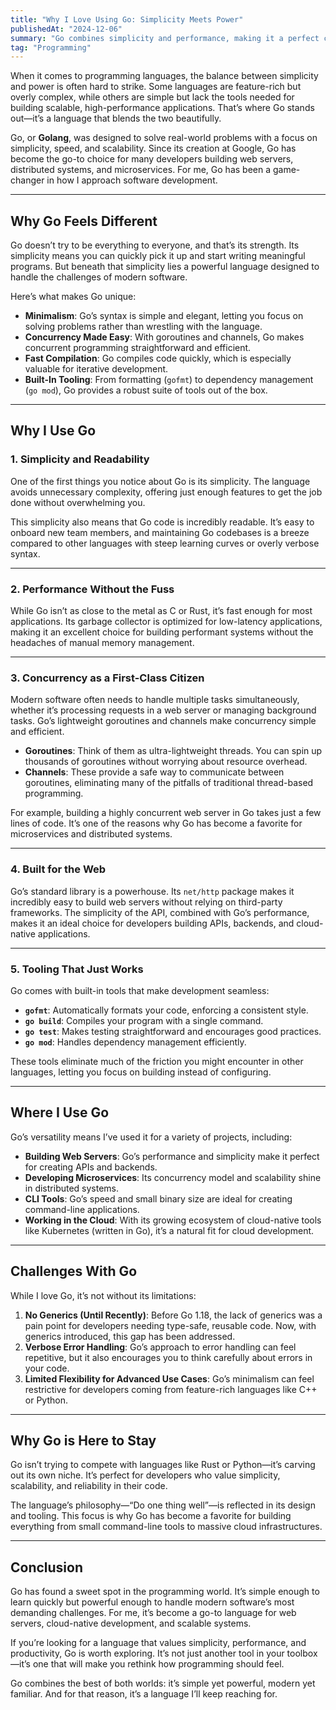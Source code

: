 ```yaml
---
title: "Why I Love Using Go: Simplicity Meets Power"
publishedAt: "2024-12-06"
summary: "Go combines simplicity and performance, making it a perfect choice for building modern, scalable applications with ease."
tag: "Programming"
---
```


When it comes to programming languages, the balance between simplicity and power is often hard to strike. Some languages are feature-rich but overly complex, while others are simple but lack the tools needed for building scalable, high-performance applications. That’s where Go stands out—it’s a language that blends the two beautifully.  

Go, or **Golang**, was designed to solve real-world problems with a focus on simplicity, speed, and scalability. Since its creation at Google, Go has become the go-to choice for many developers building web servers, distributed systems, and microservices. For me, Go has been a game-changer in how I approach software development.  

---

## Why Go Feels Different  

Go doesn’t try to be everything to everyone, and that’s its strength. Its simplicity means you can quickly pick it up and start writing meaningful programs. But beneath that simplicity lies a powerful language designed to handle the challenges of modern software.  

Here’s what makes Go unique:  
- **Minimalism**: Go’s syntax is simple and elegant, letting you focus on solving problems rather than wrestling with the language.  
- **Concurrency Made Easy**: With goroutines and channels, Go makes concurrent programming straightforward and efficient.  
- **Fast Compilation**: Go compiles code quickly, which is especially valuable for iterative development.  
- **Built-In Tooling**: From formatting (`gofmt`) to dependency management (`go mod`), Go provides a robust suite of tools out of the box.  

---

## Why I Use Go  

### 1. **Simplicity and Readability**  
One of the first things you notice about Go is its simplicity. The language avoids unnecessary complexity, offering just enough features to get the job done without overwhelming you.  

This simplicity also means that Go code is incredibly readable. It’s easy to onboard new team members, and maintaining Go codebases is a breeze compared to other languages with steep learning curves or overly verbose syntax.  

---

### 2. **Performance Without the Fuss**  
While Go isn’t as close to the metal as C or Rust, it’s fast enough for most applications. Its garbage collector is optimized for low-latency applications, making it an excellent choice for building performant systems without the headaches of manual memory management.  

---

### 3. **Concurrency as a First-Class Citizen**  
Modern software often needs to handle multiple tasks simultaneously, whether it’s processing requests in a web server or managing background tasks. Go’s lightweight goroutines and channels make concurrency simple and efficient.  

- **Goroutines**: Think of them as ultra-lightweight threads. You can spin up thousands of goroutines without worrying about resource overhead.  
- **Channels**: These provide a safe way to communicate between goroutines, eliminating many of the pitfalls of traditional thread-based programming.  

For example, building a highly concurrent web server in Go takes just a few lines of code. It’s one of the reasons why Go has become a favorite for microservices and distributed systems.  

---

### 4. **Built for the Web**  
Go’s standard library is a powerhouse. Its `net/http` package makes it incredibly easy to build web servers without relying on third-party frameworks. The simplicity of the API, combined with Go’s performance, makes it an ideal choice for developers building APIs, backends, and cloud-native applications.  

---

### 5. **Tooling That Just Works**  
Go comes with built-in tools that make development seamless:  
- **`gofmt`**: Automatically formats your code, enforcing a consistent style.  
- **`go build`**: Compiles your program with a single command.  
- **`go test`**: Makes testing straightforward and encourages good practices.  
- **`go mod`**: Handles dependency management efficiently.  

These tools eliminate much of the friction you might encounter in other languages, letting you focus on building instead of configuring.  

---

## Where I Use Go  

Go’s versatility means I’ve used it for a variety of projects, including:  
- **Building Web Servers**: Go’s performance and simplicity make it perfect for creating APIs and backends.  
- **Developing Microservices**: Its concurrency model and scalability shine in distributed systems.  
- **CLI Tools**: Go’s speed and small binary size are ideal for creating command-line applications.  
- **Working in the Cloud**: With its growing ecosystem of cloud-native tools like Kubernetes (written in Go), it’s a natural fit for cloud development.  

---

## Challenges With Go  

While I love Go, it’s not without its limitations:  
1. **No Generics (Until Recently)**: Before Go 1.18, the lack of generics was a pain point for developers needing type-safe, reusable code. Now, with generics introduced, this gap has been addressed.  
2. **Verbose Error Handling**: Go’s approach to error handling can feel repetitive, but it also encourages you to think carefully about errors in your code.  
3. **Limited Flexibility for Advanced Use Cases**: Go’s minimalism can feel restrictive for developers coming from feature-rich languages like C++ or Python.  

---

## Why Go is Here to Stay  

Go isn’t trying to compete with languages like Rust or Python—it’s carving out its own niche. It’s perfect for developers who value simplicity, scalability, and reliability in their code.  

The language’s philosophy—“Do one thing well”—is reflected in its design and tooling. This focus is why Go has become a favorite for building everything from small command-line tools to massive cloud infrastructures.  

---

## Conclusion  

Go has found a sweet spot in the programming world. It’s simple enough to learn quickly but powerful enough to handle modern software’s most demanding challenges. For me, it’s become a go-to language for web servers, cloud-native development, and scalable systems.  

If you’re looking for a language that values simplicity, performance, and productivity, Go is worth exploring. It’s not just another tool in your toolbox—it’s one that will make you rethink how programming should feel.  

Go combines the best of both worlds: it’s simple yet powerful, modern yet familiar. And for that reason, it’s a language I’ll keep reaching for.
